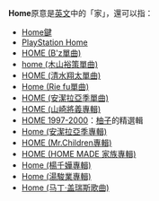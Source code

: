 '''Home'''原意是[[英文|英文]]中的「家」，還可以指：
* [[Home鍵|Home鍵]]
* [[PlayStation_Home|PlayStation Home]]
* [[HOME_(B'z單曲)|HOME (B'z單曲)]]
* [[home_(木山裕策單曲)|home (木山裕策單曲)]] 
* [[HOME_(清水翔太單曲)|HOME (清水翔太單曲)]]
* [[Home_(Rie_fu單曲)|Home (Rie fu單曲)]]
* [[HOME_(安潔拉亞季單曲)|HOME (安潔拉亞季單曲)]] 
* [[HOME_(山崎將義專輯)|HOME (山崎將義專輯)]]
* [[HOME_1997-2000|HOME 1997-2000]]：[[柚子_(組合)|柚子]]的精選輯
* [[Home_(安潔拉亞季專輯)|Home (安潔拉亞季專輯)]]
* [[HOME_(Mr.Children專輯)|HOME (Mr.Children專輯)]]
* [[HOME_(HOME_MADE_家族專輯)|HOME (HOME MADE 家族專輯)]] 
* [[Home_(楊千嬅專輯)|Home (楊千嬅專輯)]]
* [[Home_(湯駿業專輯)|Home (湯駿業專輯)]]
* [[回家_(马丁·盖瑞斯歌曲)|Home (马丁·盖瑞斯歌曲)]]
{{Disambig|cat=非中文名称消歧义}}